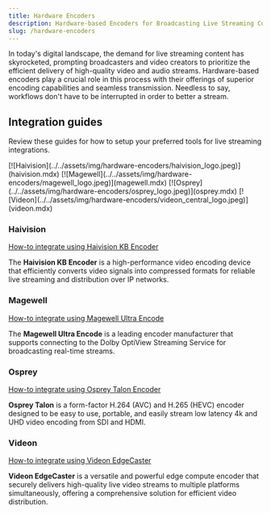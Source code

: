 ```yaml
---
title: Hardware Encoders
description: Hardware-based Encoders for Broadcasting Live Streaming Content
slug: /hardware-encoders
---
```



In today's digital landscape, the demand for live streaming content has skyrocketed, prompting broadcasters and video creators to prioritize the efficient delivery of high-quality video and audio streams. Hardware-based encoders play a crucial role in this process with their offerings of superior encoding capabilities and seamless transmission. Needless to say, workflows don't have to be interrupted in order to better a stream.

## Integration guides

Review these guides for how to setup your preferred tools for live streaming integrations.


<IconGrid>
  <IconGridButton large>[![Haivision](../../assets/img/hardware-encoders/haivision_logo.jpeg)](haivision.mdx)</IconGridButton>
  <IconGridButton large>[![Magewell](../../assets/img/hardware-encoders/magewell_logo.jpeg)](magewell.mdx)</IconGridButton>
  <IconGridButton large>[![Osprey](../../assets/img/hardware-encoders/osprey_logo.jpeg)](osprey.mdx)</IconGridButton>
  <IconGridButton large>[![Videon](../../assets/img/hardware-encoders/videon_central_logo.jpeg)](videon.mdx)</IconGridButton>
</IconGrid>

### Haivision

[How-to integrate using Haivision KB Encoder](haivision.mdx)

The **Haivision KB Encoder** is a high-performance video encoding device that efficiently converts video signals into compressed formats for reliable live streaming and distribution over IP networks.

### Magewell

[How-to integrate using Magewell Ultra Encode](magewell.mdx)

The **Magewell Ultra Encode** is a leading encoder manufacturer that supports connecting to the Dolby OptiView Streaming Service for broadcasting real-time streams.

### Osprey

[How-to integrate using Osprey Talon Encoder](osprey.mdx)

**Osprey Talon** is a form-factor H.264 (AVC) and H.265 (HEVC) encoder designed to be easy to use, portable, and easily stream low latency 4k and UHD video encoding from SDI and HDMI.

### Videon

[How-to integrate using Videon EdgeCaster](videon.mdx)

**Videon EdgeCaster** is a versatile and powerful edge compute encoder that securely delivers high-quality live video streams to multiple platforms simultaneously, offering a comprehensive solution for efficient video distribution.
